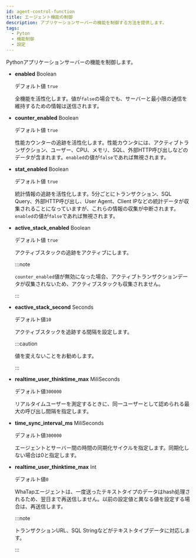 ```yaml
---
id: agent-control-function
title: エージェント機能の制御
description: アプリケーションサーバーの機能を制御する方法を提供します。
tags:
  - Pyton
  - 機能制御
  - 設定
---
```


Pythonアプリケーションサーバーの機能を制御します。

-   **enabled** <span class='type'>Boolean</span>

    デフォルト値 `true`

    全機能を活性化します。値が`false`の場合でも、サーバーと最小限の通信を維持するための情報は送信されます。

-   **counter_enabled** <span class='type'>Boolean</span>

    デフォルト値 `true`

    性能カウンターの追跡を活性化します。性能カウンタには、アクティブトランザクション、ユーザー、CPU、メモリ、SQL、外部HTTP呼び出しなどのデータが含まれます。`enabled`の値が`false`であれば無視されます。

-   **stat_enabled** <span class='type'>Boolean</span>

    デフォルト値 `true`

    統計情報の追跡を活性化します。5分ごとにトランザクション、SQL Query、外部HTTP呼び出し、User Agent、Client IPなどの統計データが収集されることになっていますが、これらの情報の収集が中断されます。 `enabled`の値が`false`であれば無視されます。 

-   **active_stack_enabled** <span class='type'>Boolean</span>

    デフォルト値 `true`

    アクティブスタックの追跡をアクティブにします。

    :::note

    `counter_enabled`値が無効になった場合、アクティブトランザクションデータが収集されないため、アクティブスタックも収集されません。

    :::

-   **eactive_stack_second** <span class='type'>Seconds</span>

    デフォルト値`10`

    アクティブスタックを追跡する間隔を設定します。

    :::caution

    値を変えないことをお勧めします。

    :::

-   **realtime_user_thinktime_max** <span class='type'>MiliSeconds</span>

    デフォルト値`300000`

    リアルタイムユーザーを測定するときに、同一ユーザーとして認められる最大の呼び出し間隔を指定します。

-   **time_sync_interval_ms** <span class='type'>MiliSeconds</span>

    デフォルト値`300000`

    エージェントとサーバー間の時間の同期化サイクルを指定します。同期化しない場合は0と指定します。  

-   **realtime_user_thinktime_max** <span class='type'>Int</span>

    デフォルト値`0`

    WhaTapエージェントは、一度送ったテキストタイプのデータはhash処理されるため、翌日まで再送信しません。以前の設定値と異なる値を設定する場合は、再送信します。

    :::note

    トランザクションURL、SQL Stringなどがテキストタイプデータに対応します。

    :::
